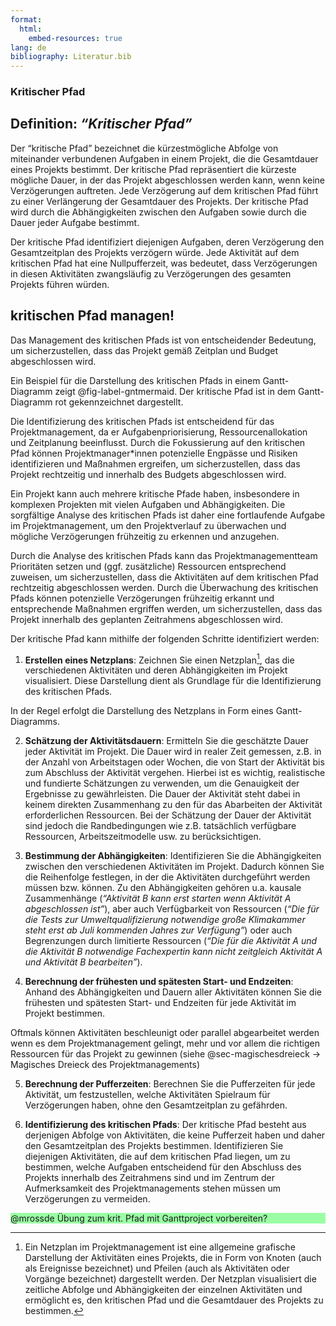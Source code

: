 ```yaml
---
format:
  html:
    embed-resources: true
lang: de
bibliography: Literatur.bib
---
```


<!-- -------------------------------------------------------------------------

                       KRITISCHER PFAD

-------------------------------------------------------------------------- -->


### Kritischer Pfad {#sec-kritischerpfad}


::: {.callout-tip}
## Definition: *"Kritischer Pfad"*
Der "kritische Pfad" bezeichnet die kürzestmögliche Abfolge von miteinander verbundenen Aufgaben in einem Projekt, die die Gesamtdauer eines Projekts bestimmt. Der kritische Pfad repräsentiert die kürzeste mögliche Dauer, in der das Projekt abgeschlossen werden kann, wenn keine Verzögerungen auftreten. Jede Verzögerung auf dem kritischen Pfad führt zu einer Verlängerung der Gesamtdauer des Projekts. Der kritische Pfad wird durch die Abhängigkeiten zwischen den Aufgaben sowie durch die Dauer jeder Aufgabe bestimmt.
:::

Der kritische Pfad identifiziert diejenigen Aufgaben, deren Verzögerung den Gesamtzeitplan des Projekts verzögern würde. Jede Aktivität auf dem kritischen Pfad hat eine Nullpufferzeit, was bedeutet, dass Verzögerungen in diesen Aktivitäten zwangsläufig zu Verzögerungen des gesamten Projekts führen würden. 

::: {.callout-caution}
## kritischen Pfad managen!
Das Management des kritischen Pfads ist von entscheidender Bedeutung, um sicherzustellen, dass das Projekt gemäß Zeitplan und Budget abgeschlossen wird.
:::


Ein Beispiel für die Darstellung des kritischen Pfads in einem Gantt-Diagramm zeigt @fig-label-gntmermaid. Der kritische Pfad ist in dem Gantt-Diagramm rot gekennzeichnet dargestellt.

Die Identifizierung des kritischen Pfads ist entscheidend für das Projektmanagement, da er Aufgabenpriorisierung, Ressourcenallokation und Zeitplanung beeinflusst. Durch die Fokussierung auf den kritischen Pfad können Projektmanager*innen potenzielle Engpässe und Risiken identifizieren und Maßnahmen ergreifen, um sicherzustellen, dass das Projekt rechtzeitig und innerhalb des Budgets abgeschlossen wird.

Ein Projekt kann auch mehrere kritische Pfade haben, insbesondere in komplexen Projekten mit vielen Aufgaben und Abhängigkeiten. Die sorgfältige Analyse des kritischen Pfads ist daher eine fortlaufende Aufgabe im Projektmanagement, um den Projektverlauf zu überwachen und mögliche Verzögerungen frühzeitig zu erkennen und anzugehen.

Durch die Analyse des kritischen Pfads kann das Projektmanagementteam Prioritäten setzen und (ggf. zusätzliche) Ressourcen entsprechend zuweisen, um sicherzustellen, dass die Aktivitäten auf dem kritischen Pfad rechtzeitig abgeschlossen werden. Durch die Überwachung des kritischen Pfads können potenzielle Verzögerungen frühzeitig erkannt und entsprechende Maßnahmen ergriffen werden, um sicherzustellen, dass das Projekt innerhalb des geplanten Zeitrahmens abgeschlossen wird.

Der kritische Pfad kann mithilfe der folgenden Schritte identifiziert werden:

1. **Erstellen eines Netzplans**: Zeichnen Sie einen Netzplan^[Ein Netzplan im Projektmanagement ist eine allgemeine grafische Darstellung der Aktivitäten eines Projekts, die in Form von Knoten (auch als Ereignisse bezeichnet) und Pfeilen (auch als Aktivitäten oder Vorgänge bezeichnet) dargestellt werden. Der Netzplan visualisiert die zeitliche Abfolge und Abhängigkeiten der einzelnen Aktivitäten und ermöglicht es, den kritischen Pfad und die Gesamtdauer des Projekts zu bestimmen.
], das die verschiedenen Aktivitäten und deren Abhängigkeiten im Projekt visualisiert. Diese Darstellung dient als Grundlage für die Identifizierung des kritischen Pfads. 

::: {.callout-tip}
In der Regel erfolgt die Darstellung des Netzplans in Form eines Gantt-Diagramms.
:::

2. **Schätzung der Aktivitätsdauern**: Ermitteln Sie die geschätzte Dauer jeder Aktivität im Projekt. Die Dauer wird in realer Zeit gemessen, z.B. in der Anzahl von Arbeitstagen oder Wochen, die von Start der Aktivität bis zum Abschluss der Aktivität vergehen. Hierbei ist es wichtig, realistische und fundierte Schätzungen zu verwenden, um die Genauigkeit der Ergebnisse zu gewährleisten. Die Dauer der Aktivität steht dabei in keinem direkten Zusammenhang zu den für das Abarbeiten der Aktivität erforderlichen Ressourcen. Bei der Schätzung der Dauer der Aktivität sind jedoch die Randbedingungen wie z.B. tatsächlich verfügbare Ressourcen, Arbeitszeitmodelle usw. zu berücksichtigen.

3. **Bestimmung der Abhängigkeiten**: Identifizieren Sie die Abhängigkeiten zwischen den verschiedenen Aktivitäten im Projekt. Dadurch können Sie die Reihenfolge festlegen, in der die Aktivitäten durchgeführt werden müssen bzw. können. Zu den Abhängigkeiten gehören u.a. kausale Zusammenhänge (*"Aktivität B kann erst starten wenn Aktivität A abgeschlossen ist"*), aber auch Verfügbarkeit von Ressourcen (*"Die für die Tests zur Umweltqualifizierung notwendige große Klimakammer steht erst ab Juli kommenden Jahres zur Verfügung"*) oder auch Begrenzungen durch limitierte Ressourcen (*"Die für die Aktivität A und die Aktivität B notwendige Fachexpertin kann nicht zeitgleich Aktivität A und Aktivität B bearbeiten"*).

4. **Berechnung der frühesten und spätesten Start- und Endzeiten**: Anhand des Abhängigkeiten und Dauern aller Aktivitäten können Sie die frühesten und spätesten Start- und Endzeiten für jede Aktivität im Projekt bestimmen.

::: {.callout-tip}
Oftmals können Aktivitäten beschleunigt oder parallel abgearbeitet werden wenn es dem Projektmanagement gelingt, mehr und vor allem die richtigen Ressourcen für das Projekt zu gewinnen (siehe @sec-magischesdreieck → Magisches Dreieck des Projektmanagements) 
:::

5. **Berechnung der Pufferzeiten**: Berechnen Sie die Pufferzeiten für jede Aktivität, um festzustellen, welche Aktivitäten Spielraum für Verzögerungen haben, ohne den Gesamtzeitplan zu gefährden.

6. **Identifizierung des kritischen Pfads**: Der kritische Pfad besteht aus derjenigen Abfolge von Aktivitäten, die keine Pufferzeit haben und daher den Gesamtzeitplan des Projekts bestimmen. Identifizieren Sie diejenigen Aktivitäten, die auf dem kritischen Pfad liegen, um zu bestimmen, welche Aufgaben entscheidend für den Abschluss des Projekts innerhalb des Zeitrahmens sind und im Zentrum der Aufmerksamkeit des Projektmanagements stehen müssen um Verzögerungen zu vermeiden.

::: {.content-visible unless-meta="kommentare.off"}

:::: {style="background-color: #9affa4"}
\@mrossde Übung zum krit. Pfad mit Ganttproject vorbereiten?

::::
:::